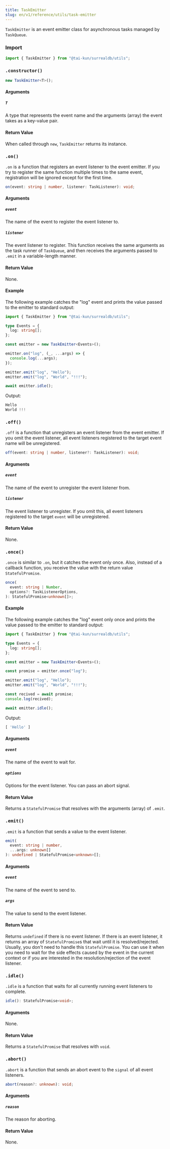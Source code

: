 ```yaml
---
title: TaskEmitter
slug: en/v1/reference/utils/task-emitter
---
```



`TaskEmitter` is an event emitter class for asynchronous tasks managed by `TaskQueue`.

### Import

```ts
import { TaskEmitter } from "@tai-kun/surrealdb/utils";
```

### `.constructor()`

```ts
new TaskEmitter<T>();
```

#### Arguments

##### `T`

A type that represents the event name and the arguments (array) the event takes as a key-value pair.

#### Return Value

When called through `new`, `TaskEmitter` returns its instance.

### `.on()` <Badge variant="instance" /><Badge variant="method" />

`.on` is a function that registers an event listener to the event emitter. If you try to register the same function multiple times to the same event, registration will be ignored except for the first time.

```ts
on(event: string | number, listener: TaskListener): void;
```

#### Arguments

##### `event`

The name of the event to register the event listener to.

##### `listener`

The event listener to register. This function receives the same arguments as the task runner of `TaskQueue`, and then receives the arguments passed to `.emit` in a variable-length manner.

#### Return Value

None.

#### Example

The following example catches the "log" event and prints the value passed to the emitter to standard output:

```ts
import { TaskEmitter } from "@tai-kun/surrealdb/utils";

type Events = {
  log: string[];
};

const emitter = new TaskEmitter<Events>();

emitter.on("log", (_, ...args) => {
  console.log(...args);
});

emitter.emit("log", "Hello");
emitter.emit("log", "World", "!!!");

await emitter.idle();
```

Output:

```js
Hello
World !!!
```

### `.off()` <Badge variant="instance" /><Badge variant="method" />

`.off` is a function that unregisters an event listener from the event emitter. If you omit the event listener, all event listeners registered to the target event name will be unregistered.

```ts
off(event: string | number, listener?: TaskListener): void;
```

#### Arguments

##### `event`

The name of the event to unregister the event listener from.

##### `listener`

The event listener to unregister. If you omit this, all event listeners registered to the target `event` will be unregistered.

#### Return Value

None.

### `.once()` <Badge variant="instance" /><Badge variant="method" />

`.once` is similar to `.on`, but it catches the event only once. Also, instead of a callback function, you receive the value with the return value `StatefulPromise`.

```ts
once(
  event: string | Number,
  options?: TaskListenerOptions,
): StatefulPromise<unknown[]>;
```

#### Example

The following example catches the "log" event only once and prints the value passed to the emitter to standard output:

```ts
import { TaskEmitter } from "@tai-kun/surrealdb/utils";

type Events = {
  log: string[];
};

const emitter = new TaskEmitter<Events>();

const promise = emitter.once("log");

emitter.emit("log", "Hello");
emitter.emit("log", "World", "!!!");

const recived = await promise;
console.log(recived);

await emitter.idle();
```

Output:

```js
[ 'Hello' ]
```

#### Arguments

##### `event`

The name of the event to wait for.

##### `options`

Options for the event listener. You can pass an abort signal.

#### Return Value

Returns a `StatefulPromise` that resolves with the arguments (array) of `.emit`.

### `.emit()` <Badge variant="instance" /><Badge variant="method" />

`.emit` is a function that sends a value to the event listener.

```ts
emit(
  event: string | number,
  ...args: unknown[]
): undefined | StatefulPromise<unknown>[];
```

#### Arguments

##### `event`

The name of the event to send to.

##### `args`

The value to send to the event listener.

#### Return Value

Returns `undefined` if there is no event listener. If there is an event listener, it returns an array of `StatefulPromise`s that wait until it is resolved/rejected. Usually, you don't need to handle this `StatefulPromise`. You can use it when you need to wait for the side effects caused by the event in the current context or if you are interested in the resolution/rejection of the event listener.

### `.idle()` <Badge variant="instance" /><Badge variant="method" />

`.idle` is a function that waits for all currently running event listeners to complete.

```ts
idle(): StatefulPromise<void>;
```

#### Arguments

None.

#### Return Value

Returns a `StatefulPromise` that resolves with `void`.

### `.abort()` <Badge variant="instance" /><Badge variant="method" />

`.abort` is a function that sends an abort event to the `signal` of all event listeners.

```ts
abort(reason?: unknown): void;
```

#### Arguments

##### `reason`

The reason for aborting.

#### Return Value

None.
